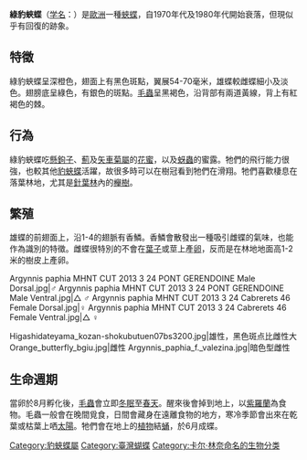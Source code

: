 {{NoteTA
|G1=Butterfly
}}
{{Speciesbox
| name = 綠豹斑蝶
| image = Argynnis paphia formosicola ventral view 20150622.jpg
| image2 = Argynnis paphia formosicola dorsal view 20150622.jpg
| image2_caption = 台灣產亞種（''A. p. formosicola''）
| genus = Argynnis
| species = paphia
| authority = ([[卡爾·林奈|Linnaeus]], 1758)
}}

'''綠豹蛺蝶'''（[[学名|学名]]：''{{lang|la|Argynnis paphia}}''）是[[歐洲|歐洲]]一種[[蛺蝶|蛺蝶]]，自1970年代及1980年代開始衰落，但現似乎有回復的跡象。

==特徵==
綠豹蛺蝶呈深橙色，翅面上有黑色斑點，翼展54-70毫米，雄蝶較雌蝶細小及淡色。翅膀底呈綠色，有銀色的斑點。[[毛蟲|毛蟲]]呈黑褐色，沿背部有兩道黃線，背上有紅褐色的棘。

==行為==
綠豹蛺蝶吃[[懸鉤子|懸鉤子]]、[[薊|薊]]及[[矢車菊屬|矢車菊屬]]的[[花蜜|花蜜]]，以及[[蚜蟲|蚜蟲]]的蜜露。牠們的飛行能力很強，也較其他[[豹蛺蝶|豹蛺蝶]]活躍，故很多時可以在樹冠看到牠們在滑翔。牠們喜歡棲息在落葉林地，尤其是[[針葉林|針葉林]]內的[[櫸樹|櫸樹]]。

==繁殖==
雄蝶的前翅面上，沿1-4的翅脈有香鱗。香鱗會散發出一種吸引雌蝶的氣味，也能作為識別的特徵。雌蝶很特別的不會在[[葉子|葉子]]或莖上產[[卵|卵]]，反而是在林地地面高1-2米的樹皮上產卵。
<gallery mode=packed>
Argynnis paphia MHNT CUT 2013 3 24 PONT GERENDOINE Male Dorsal.jpg|♂ 
Argynnis paphia MHNT CUT 2013 3 24 PONT GERENDOINE Male Ventral.jpg|△ ♂ 
Argynnis paphia MHNT CUT 2013 3 24 Cabrerets 46 Female Dorsal.jpg|♀
Argynnis paphia MHNT CUT 2013 3 24 Cabrerets 46 Female Ventral.jpg|△ ♀
</gallery>
<gallery mode=packed>
Higashidateyama_kozan-shokubutuen07bs3200.jpg|雄性，黑色斑点比雌性大
Orange_butterfly_bgiu.jpg|雌性
Argynnis_paphia_f._valezina.jpg|暗色型雌性
</gallery>

==生命週期==
當卵於8月孵化後，[[毛蟲|毛蟲]]會立即[[冬眠|冬眠]]至[[春天|春天]]。醒來後會掉到地上，以[[紫羅蘭|紫羅蘭]]為食物。毛蟲一般會在晚間覓食，日間會藏身在遠離食物的地方，寒冷季節會出來在乾葉或枯葉上哂[[太陽|太陽]]。牠們會在地上的[[植物|植物]]結[[蛹|蛹]]，於6月成蝶。

{{Commons|Argynnis paphia}}
{{Wikispecies|Argynnis paphia}}
{{豹蛺蝶屬}}
{{Taxonbar|from=Q503978}}

[[Category:豹蛺蝶屬|Category:豹蛺蝶屬]]
[[Category:臺灣蝴蝶|Category:臺灣蝴蝶]]
[[Category:卡尔·林奈命名的生物分类|Category:卡尔·林奈命名的生物分类]]